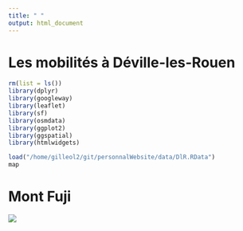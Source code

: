 ```yaml
---
title: " "
output: html_document
---
```


# **Les mobilités à Déville-les-Rouen**

```r
rm(list = ls())
library(dplyr)
library(googleway)
library(leaflet)
library(sf)
library(osmdata)
library(ggplot2)
library(ggspatial)
library(htmlwidgets)

load("/home/gilleol2/git/personnalWebsite/data/DlR.RData")
map
```

# **Mont Fuji**
![](images/fuji.gif)

